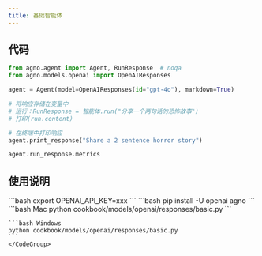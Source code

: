 ```yaml
---
title: 基础智能体
---
```

## 代码

```python cookbook/models/openai/responses/basic.py
from agno.agent import Agent, RunResponse  # noqa
from agno.models.openai import OpenAIResponses

agent = Agent(model=OpenAIResponses(id="gpt-4o"), markdown=True)

# 将响应存储在变量中
# 运行：RunResponse = 智能体.run("分享一个两句话的恐怖故事")
# 打印(run.content)

# 在终端中打印响应
agent.print_response("Share a 2 sentence horror story")

agent.run_response.metrics
```

## 使用说明

<Steps>
  <Snippet file="create-venv-step.mdx" />

  <Step title="设置您的 API 密钥">
    ```bash
    export OPENAI_API_KEY=xxx
    ```
  </Step>

  <Step title="安装库">
    ```bash
    pip install -U openai agno
    ```
  </Step>

  <Step title="运行智能体">
    <CodeGroup>
    ```bash Mac
    python cookbook/models/openai/responses/basic.py
    ```

    ```bash Windows
    python cookbook/models/openai/responses/basic.py
    ```
    </CodeGroup>
  </Step>
</Steps>